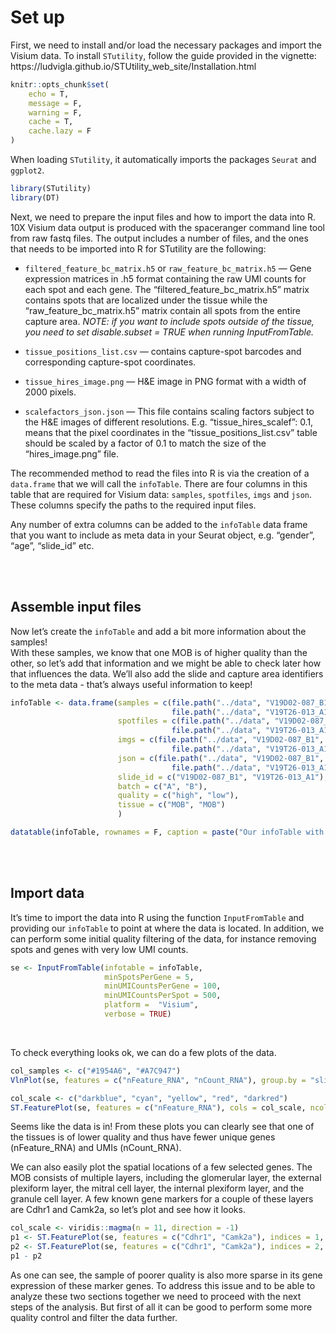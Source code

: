 # Set up

First, we need to install and/or load the necessary packages and import the Visium data. To install `STutility`, follow the guide provided in the vignette: https://ludvigla.github.io/STUtility_web_site/Installation.html  

```r
knitr::opts_chunk$set(
	echo = T,
	message = F,
	warning = F,
	cache = T,
	cache.lazy = F
)
```


When loading `STutility`, it automatically imports the packages `Seurat` and `ggplot2`. 

```r

library(STutility)
library(DT)

```

Next, we need to prepare the input files and how to import the data into R. 10X Visium data output is produced with the spaceranger command line tool from raw fastq files. The output includes a number of files, and the ones that needs to be imported into R for STutility are the following:


* `filtered_feature_bc_matrix.h5` or `raw_feature_bc_matrix.h5` --- Gene expression matrices in .h5 format containing the raw UMI counts for each spot and each gene. The “filtered_feature_bc_matrix.h5” matrix contains spots that are localized under the tissue while the “raw_feature_bc_matrix.h5” matrix contain all spots from the entire capture area. *NOTE: if you want to include spots outside of the tissue, you need to set disable.subset = TRUE when running InputFromTable.*  

* `tissue_positions_list.csv` --- contains capture-spot barcodes and corresponding capture-spot coordinates.  

* `tissue_hires_image.png` --- H&E image in PNG format with a width of 2000 pixels.  

* `scalefactors_json.json` --- This file contains scaling factors subject to the H&E images of different resolutions. E.g. “tissue_hires_scalef”: 0.1, means that the pixel coordinates in the “tissue_positions_list.csv” table should be scaled by a factor of 0.1 to match the size of the “hires_image.png” file.  
  
  
The recommended method to read the files into R is via the creation of a `data.frame` that we will call the `infoTable`. There are four columns in this table that are required for Visium data: `samples`, `spotfiles`, `imgs` and `json`. These columns specify the paths to the required input files.  

Any number of extra columns can be added to the `infoTable` data frame that you want to include as meta data in your Seurat object, e.g. “gender”, “age”, “slide_id” etc.   

<br><br>

## Assemble input files

Now let's create the `infoTable` and add a bit more information about the samples!  
With these samples, we know that one MOB is of higher quality than the other, so let's add that information and we might be able to check later how that influences the data. We'll also add the slide and capture area identifiers to the meta data - that's always useful information to keep!  

```r

infoTable <- data.frame(samples = c(file.path("../data", "V19D02-087_B1", "filtered_feature_bc_matrix.h5"),
                                    file.path("../data", "V19T26-013_A1", "filtered_feature_bc_matrix.h5")),
                        spotfiles = c(file.path("../data", "V19D02-087_B1", "spatial", "tissue_positions_list.csv"),
                                    file.path("../data", "V19T26-013_A1", "spatial","tissue_positions_list.csv")),
                        imgs = c(file.path("../data", "V19D02-087_B1", "spatial", "tissue_hires_image.png"),
                                    file.path("../data", "V19T26-013_A1", "spatial","tissue_hires_image.png")),
                        json = c(file.path("../data", "V19D02-087_B1", "spatial", "scalefactors_json.json"),
                                    file.path("../data", "V19T26-013_A1", "spatial","scalefactors_json.json")),
                        slide_id = c("V19D02-087_B1", "V19T26-013_A1"),
                        batch = c("A", "B"),
                        quality = c("high", "low"),
                        tissue = c("MOB", "MOB")
                        )

datatable(infoTable, rownames = F, caption = paste("Our infoTable with added sample information"))

```
<br><br>

  
## Import data

It's time to import the data into R using the function `InputFromTable` and providing our `infoTable` to point at where the data is located. In addition, we can perform some initial quality filtering of the data, for instance removing spots and genes with very low UMI counts.  


```r

se <- InputFromTable(infotable = infoTable, 
                     minSpotsPerGene = 5,
                     minUMICountsPerGene = 100,
                     minUMICountsPerSpot = 500,
                     platform =  "Visium", 
                     verbose = TRUE)

```

<br>

To check everything looks ok, we can do a few plots of the data.

```r

col_samples <- c("#1954A6", "#A7C947")
VlnPlot(se, features = c("nFeature_RNA", "nCount_RNA"), group.by = "slide_id", cols = col_samples)

```

```r

col_scale <- c("darkblue", "cyan", "yellow", "red", "darkred")
ST.FeaturePlot(se, features = c("nFeature_RNA"), cols = col_scale, ncol = 2, pt.size = 1.8, label.by = "slide_id")

```

Seems like the data is in! From these plots you can clearly see that one of the tissues is of lower quality and thus have fewer unique genes (nFeature_RNA) and UMIs (nCount_RNA).  
  
We can also easily plot the spatial locations of a few selected genes. The MOB consists of multiple layers, including the glomerular layer, the external plexiform layer, the mitral cell layer, the internal plexiform layer, and the granule cell layer. A few known gene markers for a couple of these layers are Cdhr1 and Camk2a, so let's plot and see how it looks.  
  
```r

col_scale <- viridis::magma(n = 11, direction = -1)
p1 <- ST.FeaturePlot(se, features = c("Cdhr1", "Camk2a"), indices = 1, max.cutoff = 10, ncol = 1, grid.ncol = 1, cols = col_scale, label.by = "slide_id", show.sb = FALSE)
p2 <- ST.FeaturePlot(se, features = c("Cdhr1", "Camk2a"), indices = 2, max.cutoff = 3, ncol = 1, grid.ncol = 1, cols = col_scale, label.by = "slide_id", show.sb = FALSE)
p1 - p2

```
  
  
As one can see, the sample of poorer quality is also more sparse in its gene expression of these marker genes. To address this issue and to be able to analyze these two sections together we need to proceed with the next steps of the analysis. But first of all it can be good to perform some more quality control and filter the data further.
  